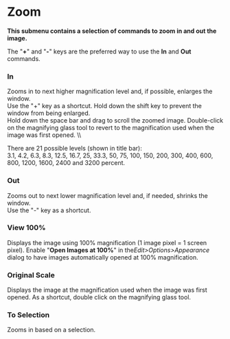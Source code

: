 = Zoom =

'''This submenu contains a selection of commands to zoom in and out the image.'''

The "'''+'''" and "'''-'''" keys are the preferred way to use the '''In''' and '''Out''' commands.

=== In ===

Zooms in to next higher magnification level and, if possible, enlarges the window.<br />Use the "+" key as a shortcut. Hold down the shift key to prevent the window from being enlarged.<br />Hold down the space bar and drag to scroll the zoomed image. Double-click on the magnifying glass tool to revert to the magnification used when the image was first opened. \\

There are 21 possible levels (shown in title bar): <br />3.1, 4.2, 6.3, 8.3, 12.5, 16.7, 25, 33.3, 50, 75, 100, 150, 200, 300, 400, 600, 800, 1200, 1600, 2400 and 3200 percent.

=== Out ===

Zooms out to next lower magnification level and, if needed, shrinks the window.<br />Use the "-" key as a shortcut.

=== View 100% ===

Displays the image using 100% magnification (1 image pixel = 1 screen pixel). Enable "'''Open Images at 100%'''" in the'' Edit>Options>Appearance'' dialog to have images automatically opened at 100% magnification.

=== Original Scale ===

Displays the image at the magnification used when the image was first opened. As a shortcut, double click on the magnifying glass tool.

=== To Selection ===

Zooms in based on a selection.

